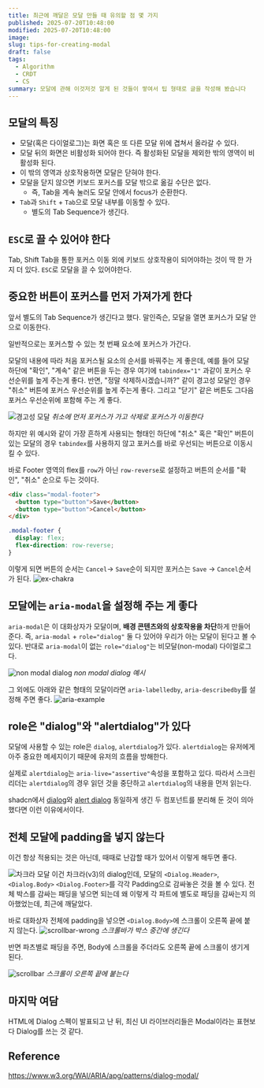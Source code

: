 ```yaml
---
title: 최근에 깨달은 모달 만들 때 유의할 점 몇 가지
published: 2025-07-20T10:48:00
modified: 2025-07-20T10:48:00
image:
slug: tips-for-creating-modal
draft: false
tags:
  - Algorithm
  - CRDT
  - CS
summary: 모달에 관해 이것저것 알게 된 것들이 쌓여서 팁 형태로 글을 작성해 봤습니다
---
```

## 모달의 특징
- 모달(혹은 다이얼로그)는 화면 혹은 또 다른 모달 위에 겹쳐서 올라갈 수 있다.
- 모달 뒤의 화면은 비활성화 되어야 한다. 즉 활성화된 모달을 제외한 밖의 영역이 비활성화 된다.
- 이 밖의 영역과 상호작용하면 모달은 닫혀야 한다.
- 모달을 닫지 않으면 키보드 포커스를 모달 밖으로 옮길 수단은 없다.
	- 즉, Tab을 계속 눌러도 모달 안에서 focus가 순환한다.
- `Tab`과 `Shift` + `Tab`으로 모달 내부를 이동할 수 있다.
	- 별도의 Tab Sequence가 생긴다.

## `ESC`로 끌 수 있어야 한다

Tab, Shift Tab을 통한 포커스 이동 외에 키보드 상호작용이 되어야하는 것이 딱 한 가지 더 있다. `ESC`로 모달을 끌 수 있어야한다.

## 중요한 버튼이 포커스를 먼저 가져가게 한다

 앞서 별도의 Tab Sequence가 생긴다고 했다. 말인즉슨, 모달을 열면 포커스가 모달 안으로 이동한다.

일반적으로는 포커스할 수 있는 첫 번째 요소에 포커스가 가간다.

모달의 내용에 따라 처음 포커스될 요소의 순서를 바꿔주는 게 좋은데, 예를 들어 모달 하단에 "확인", "계속" 같은 버튼을 두는 경우 여기에 `tabindex="1"` 과같이 포커스 우선순위를 높게 주는게 좋다. 반면, "정말 삭제하시겠습니까?" 같이 경고성 모달인 경우 "취소" 버튼에 포커스 우선순위를 높게 주는게 좋다. 그리고 "닫기" 같은 버튼도 그다음 포커스 우선순위에 포함해 주는 게 좋다.

![경고성 모달](./images/focus.gif)
_취소에 먼저 포커스가 가고 삭제로 포커스가 이동한다_

하지만 위 예시와 같이 가장 흔하게 사용되는 형태인 하단에 "취소" 혹은 "확인" 버튼이 있는 모달의 경우 `tabindex`를 사용하지 않고 포커스를 바로 우선되는 버튼으로 이동시킬 수 있다.

바로 Footer 영역의 flex를 `row`가 아닌 `row-reverse`로 설정하고 버튼의 순서를 "확인", "취소" 순으로 두는 것이다.

```html
<div class="modal-footer">
  <button type="button">Save</button>
  <button type="button">Cancel</button>
</div>
```
```css
.modal-footer {
  display: flex;
  flex-direction: row-reverse;
}
```

이렇게 되면 버튼의 순서는 `Cancel`-> `Save`순이 되지만 포커스는 `Save` -> `Cancel`순서가 된다.
![ex-chakra](./images/ex-chakra.gif)


## 모달에는 `aria-modal`을 설정해 주는 게 좋다

`aria-modal`은 이 대화상자가 모달이며, **배경 콘텐츠와의 상호작용을 차단**하게 만들어준다. 즉, `aria-modal` + `role="dialog"` 둘 다 있어야 우리가 아는 모달이 된다고 볼 수 있다. 반대로 `aria-modal`이 없는 `role="dialog"`는 비모달(non-modal) 다이얼로그다.

![non modal dialog](./images/non-modal-dialog.png)
_non modal dialog 예시_

그 외에도 아래와 같은 형태의 모달이라면 `aria-labelledby`, `aria-describedby`를 설정해 주면 좋다.
![aria-example](./images/aria-labelledby.png)

## role은 "dialog"와 "alertdialog"가 있다

모달에 사용할 수 있는 role은 `dialog`, `alertdialog`가 있다.
`alertdialog`는 유저에게 아주 중요한 메세지이기 때문에 유저의 흐름을 방해한다.

실제로 `alertdialog`는 `aria-live="assertive"`속성을 포함하고 있다. 따라서 스크린 리더는 `alertdialog`의 경우 읽던 것을 중단하고 `alertdialog`의 내용을 먼저 읽는다.

shadcn에서 [dialog](https://ui.shadcn.com/docs/components/dialog)와 [alert dialog](https://ui.shadcn.com/docs/components/alert-dialog) 동일하게 생긴 두 컴포넌트를 분리해 둔 것이 의아했다면 이런 이유에서이다.


## 전체 모달에 padding을 넣지 않는다
이건 항상 적용되는 것은 아닌데, 때때로 난감할 때가 있어서 이렇게 해두면 좋다.

![차크라 모달](./images/chakra-modal.png)
이건 차크라(v3)의 dialog인데, 모달의 `<Dialog.Header>`, `<Dialog.Body>` `<Dialog.Footer>`를 각각 Padding으로 감싸놓은 것을 볼 수 있다. 전체 박스를 감싸는 패딩을 넣으면 되는데 왜 이렇게 각 파트에 별도로 패딩을 감싸는지 의아했었는데, 최근에 깨달았다.

바로 대화상자 전체에 padding을 넣으면 `<Dialog.Body>`에 스크롤이 오른쪽 끝에 붙지 않는다.
![scrollbar-wrong](./images/scrollbar-wrong.png)
_스크롤바가 박스 중간에 생긴다_

반면 파츠별로 패딩을 주면, Body에 스크롤을 주더라도 오른쪽 끝에 스크롤이 생기게 된다.

![scrollbar](./images/scrollbar.png)
_스크롤이 오른쪽 끝에 붙는다_

## 마지막 여담
HTML에 Dialog 스펙이 발표되고 난 뒤, 최신 UI 라이브러리들은 Modal이라는 표현보다 Dialog를 쓰는 것 같다.

## Reference
https://www.w3.org/WAI/ARIA/apg/patterns/dialog-modal/
